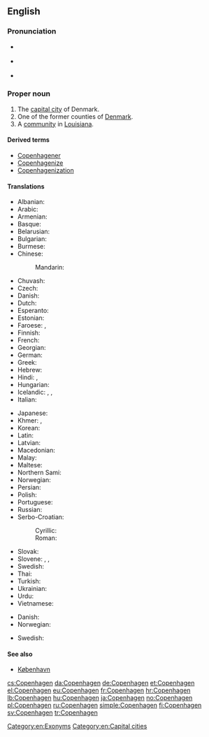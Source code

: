 ==English==

{{wikipedia}}
{{wikipedia|Copenhagen County}}
{{wikipedia|Copenhagen, Louisiana}}

===Pronunciation===
* {{a|US}} {{IPA|/ˈkoʊpənˌheɪɡən/|/ˈkoʊpənˌhɑɡən/|lang=en}}
* {{a|RP}} {{IPA|/ˈkəʊpənˌheɪɡən/|/ˈkəʊpənˌhɑːɡən/|lang=en}}
* {{rhymes|eɪɡən}}

===Proper noun===
{{en-proper noun}}

# The [[capital city]] of Denmark.
# One of the former counties of [[Denmark]].
# A [[community]] in [[Louisiana]].

====Derived terms====
* [[Copenhagener]]
* [[Copenhagenize]]
* [[Copenhagenization]]

====Translations====
{{trans-top|capital of Denmark}}
* Albanian: {{t|sq|Kopenhagen}}
* Arabic: {{t|ar|كوبنهاجن|m|tr=kuubinhaagan}}
* Armenian: {{t|hy|Կոպենհագեն|tr=Kopenhagen}}
* Basque: {{t+|eu|Kopenhage}}
* Belarusian: {{t|be|Капэнгаген|m|tr=Kapenháhen}}
* Bulgarian: {{t|bg|Копенхаген|m|tr=Kopenhágen}}
* Burmese: {{t|my|ကိုပင်ဟေဂင်မြို့|tr=kopinheginmyo.|sc=Mymr}}
* Chinese:
*: Mandarin: {{t+|cmn|哥本哈根|tr=Gēběnhāgēn|sc=Hani}}
* Chuvash: {{t|cv|Копенгаген}}
* Czech: {{t+|cs|Kodaň|f}}
* Danish: {{t+|da|København}}
* Dutch: {{t+|nl|Kopenhagen}}
* Esperanto: {{t|eo|Kopenhago}}
* Estonian: {{t+|et|Kopenhaagen}}
* Faroese: {{t|fo|Keypmannahavn|f}}, {{t|fo|Kjøpinhavn|f}}
* Finnish: {{t+|fi|Kööpenhamina}}
* French: {{t+|fr|Copenhague|f}}
* Georgian: {{t|ka|კოპენჰაგენი|tr=kʼopʼenhageni|sc=Geor}}
* German: {{t+|de|Kopenhagen|n}}
* Greek: {{t+|el|Κοπεγχάγη|f|tr=Kopenchági}}
* Hebrew: {{t|he|קופנהאגן}}
* Hindi: {{t|hi|कोपेनहेगन|tr=kopenhegan}}, {{t|hi|कोपनहेगन|tr=kopanhegan}}
* Hungarian: {{t+|hu|Koppenhága}}
* Icelandic: {{t|is|Kaupmannahöfn|f}}, {{t|is|Kaupinhafn}}, {{t|is|Köben|f}}
* Italian: {{t|it|Copenaghen|f}}
{{trans-mid}}
* Japanese: {{t|ja|コペンハーゲン|tr=Kopenhāgen|sc=Jpan}}
* Khmer: {{t|km|ខូរ​ផេន​ហា​ហ្គេន|tr=kʰoopʰeenhaagein|sc=Khmr}}, {{t|km|កូ​ប៉េន​ហាក|tr=koopeenhaak|sc=Khmr}}
* Korean: {{t+|ko|코펜하겐|tr=Kopenhagen|sc=Kore}}
* Latin: {{t|la|Hafnia}}
* Latvian: {{t|lv|Kopenhāgena}}
* Macedonian: {{t|mk|Копенхаген|m|tr=Kopenhágen}}
* Malay: {{t|ms|Kopenhagen}}
* Maltese: {{t|mt|Kopenħagen}}
* Northern Sami: {{t|se|Københápman}}
* Norwegian: {{t+|no|København}}
* Persian: {{t|fa|کپنهاگ|tr=Kopenhâg|sc=fa-Arab}}
* Polish: {{t+|pl|Kopenhaga|f}}
* Portuguese: {{t|pt|Copenhaga}}
* Russian: {{t+|ru|Копенгаген|m|tr=Kopengágen}}
* Serbo-Croatian:
*: Cyrillic: {{t|sh|Копенхаген|m}}
*: Roman: {{t|sh|Kopenhagen|m}}
* Slovak: {{t|sk|Kodaň|f}}
* Slovene: {{t|sl|København|m}}, {{t|sl|Kobenhaven|m}}, {{t|sl|Kopenhagen|m}}
* Swedish: {{t+|sv|Köpenhamn|n}}
* Thai: {{t|th|โคเปนเฮเกน|tr=koh-bpayn-hay-gayn|sc=Thai}}
* Turkish: {{t+|tr|Kopenhag}}
* Ukrainian: {{t|uk|Копенгаген|m|tr=Kopenháhen}}
* Urdu: {{t|ur|کوپن ہیگن|tr=kopen hegan|sc=ur-Arab}}
* Vietnamese: {{t|vi|Copenhagen}}
{{trans-bottom}}

{{trans-top|former county in Denmark}}
* Danish: {{t|da|Københavns Kommune}}
* Norwegian: {{t+|no|København}}
{{trans-mid}}
* Swedish: {{t+|sv|Köpenhamn|n}}
{{trans-bottom}}

====See also====
* [[København]]

[[Category:en:Exonyms]]
[[Category:en:Capital cities]]

[[cs:Copenhagen]]
[[da:Copenhagen]]
[[de:Copenhagen]]
[[et:Copenhagen]]
[[el:Copenhagen]]
[[eu:Copenhagen]]
[[fr:Copenhagen]]
[[hr:Copenhagen]]
[[lb:Copenhagen]]
[[hu:Copenhagen]]
[[ja:Copenhagen]]
[[no:Copenhagen]]
[[pl:Copenhagen]]
[[ru:Copenhagen]]
[[simple:Copenhagen]]
[[fi:Copenhagen]]
[[sv:Copenhagen]]
[[tr:Copenhagen]]